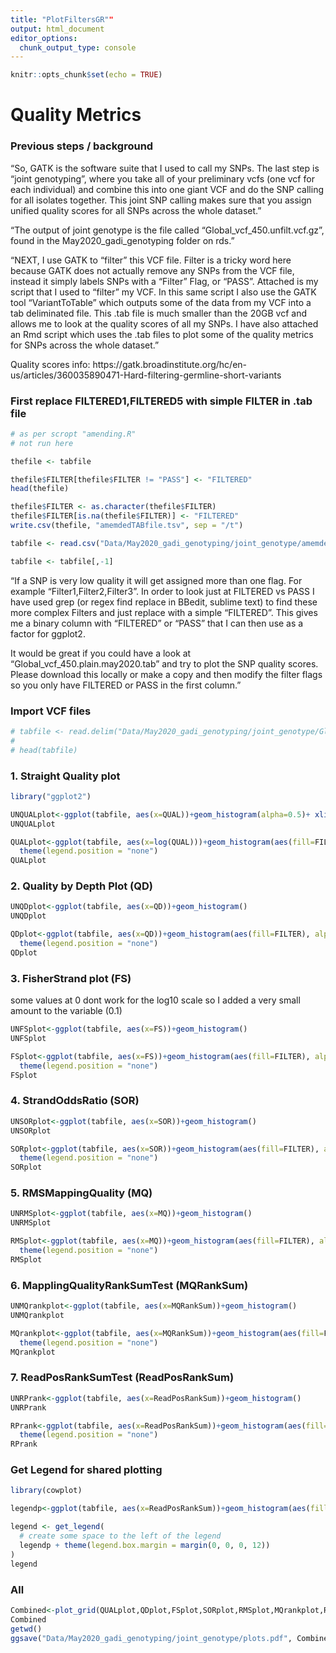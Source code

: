 ```yaml
---
title: "PlotFiltersGR""
output: html_document
editor_options: 
  chunk_output_type: console
---
```


```r
knitr::opts_chunk$set(echo = TRUE)
```

# Quality Metrics

### Previous steps / background
"So, GATK is the software suite that I used to call my SNPs. The last step is “joint genotyping”, where you take all of your preliminary vcfs (one vcf for each individual) and combine this into one giant VCF and do the SNP calling for all isolates together. This joint SNP calling makes sure that you assign unified quality scores for all SNPs across the whole dataset." 

"The output of joint genotype is the file called “Global_vcf_450.unfilt.vcf.gz”, found in the May2020_gadi_genotyping folder on rds."

"NEXT, I use GATK to “filter” this VCF file. Filter is a tricky word here because GATK does not actually remove any SNPs from the VCF file, instead it simply labels SNPs with a “Filter” Flag, or “PASS”. Attached is my script that I used to “filter” my VCF. In this same script I also use the GATK tool “VariantToTable” which outputs some of the data from my VCF into a tab deliminated file. This .tab file is much smaller than the 20GB vcf and allows me to look at the quality scores of all my SNPs. I have also attached an Rmd script which uses the .tab files to plot some of the quality metrics for SNPs across the whole dataset."

Quality scores info: https://gatk.broadinstitute.org/hc/en-us/articles/360035890471-Hard-filtering-germline-short-variants

### First replace FILTERED1,FILTERED5 with simple FILTER in .tab file

```r
# as per scropt "amending.R"
# not run here

thefile <- tabfile

thefile$FILTER[thefile$FILTER != "PASS"] <- "FILTERED" 
head(thefile)

thefile$FILTER <- as.character(thefile$FILTER)
thefile$FILTER[is.na(thefile$FILTER)] <- "FILTERED"
write.csv(thefile, "amemdedTABfile.tsv", sep = "/t")
```


```r
tabfile <- read.csv("Data/May2020_gadi_genotyping/joint_genotype/amemdedTABfile.tsv", header = T, stringsAsFactors = T)

tabfile <- tabfile[,-1]
```

"If a SNP is very low quality it will get assigned more than one flag. For example “Filter1,Filter2,Filter3”. In order to look just at FILTERED vs PASS I have used grep (or regex find replace in BBedit, sublime text) to find these more complex Filters and just replace with a simple “FILTERED”. This gives me a binary column with “FILTERED” or “PASS” that I can then use as a factor for ggplot2.

It would be great if you could have a look at “Global_vcf_450.plain.may2020.tab” and try to plot the SNP quality scores. Please download this locally or make a copy and then modify the filter flags so you only have FILTERED or PASS in the first column."



### Import VCF files
```r
# tabfile <- read.delim("Data/May2020_gadi_genotyping/joint_genotype/Global_vcf_450.plain.may2020.tab", header = T, stringsAsFactors = T)
# 
# head(tabfile)
```


### 1. Straight Quality plot
```r
library("ggplot2")
```

```r
UNQUALplot<-ggplot(tabfile, aes(x=QUAL))+geom_histogram(alpha=0.5)+ xlim(0,2000)
UNQUALplot

QUALplot<-ggplot(tabfile, aes(x=log(QUAL)))+geom_histogram(aes(fill=FILTER), alpha=0.5)+
  theme(legend.position = "none")
QUALplot

```


### 2. Quality by Depth Plot (QD)
```r
UNQDplot<-ggplot(tabfile, aes(x=QD))+geom_histogram()
UNQDplot

QDplot<-ggplot(tabfile, aes(x=QD))+geom_histogram(aes(fill=FILTER), alpha=0.5)+
  theme(legend.position = "none")
QDplot

```

### 3. FisherStrand plot (FS)
some values at 0 dont work for the log10 scale so I added a very small amount to the variable (0.1)
```r
UNFSplot<-ggplot(tabfile, aes(x=FS))+geom_histogram()
UNFSplot

FSplot<-ggplot(tabfile, aes(x=FS))+geom_histogram(aes(fill=FILTER), alpha=0.5)+xlim(-1,25)+
  theme(legend.position = "none")
FSplot


```

### 4. StrandOddsRatio (SOR)
```r
UNSORplot<-ggplot(tabfile, aes(x=SOR))+geom_histogram()
UNSORplot

SORplot<-ggplot(tabfile, aes(x=SOR))+geom_histogram(aes(fill=FILTER), alpha=0.5)+
  theme(legend.position = "none")
SORplot

```

### 5. RMSMappingQuality (MQ)
```r
UNRMSplot<-ggplot(tabfile, aes(x=MQ))+geom_histogram()
UNRMSplot

RMSplot<-ggplot(tabfile, aes(x=MQ))+geom_histogram(aes(fill=FILTER), alpha=0.5)+
  theme(legend.position = "none")
RMSplot

```

### 6. MapplingQualityRankSumTest (MQRankSum)
```r
UNMQrankplot<-ggplot(tabfile, aes(x=MQRankSum))+geom_histogram()
UNMQrankplot

MQrankplot<-ggplot(tabfile, aes(x=MQRankSum))+geom_histogram(aes(fill=FILTER), alpha=0.5)+
  theme(legend.position = "none")
MQrankplot

```
### 7. ReadPosRankSumTest (ReadPosRankSum)
```r
UNRPrank<-ggplot(tabfile, aes(x=ReadPosRankSum))+geom_histogram()
UNRPrank

RPrank<-ggplot(tabfile, aes(x=ReadPosRankSum))+geom_histogram(aes(fill=FILTER), alpha=0.5)+
  theme(legend.position = "none")
RPrank

```

### Get Legend for shared plotting
```r
library(cowplot)
```

```r
legendp<-ggplot(tabfile, aes(x=ReadPosRankSum))+geom_histogram(aes(fill=FILTER), alpha=0.5)

legend <- get_legend(
  # create some space to the left of the legend
  legendp + theme(legend.box.margin = margin(0, 0, 0, 12))
)
legend
```

### All 
```r


Combined<-plot_grid(QUALplot,QDplot,FSplot,SORplot,RMSplot,MQrankplot,RPrank, align="v", ncol = 2, axis="lrtb") 
Combined
getwd()
ggsave("Data/May2020_gadi_genotyping/joint_genotype/plots.pdf", Combined, width = 24, height =32, units=c("cm"),dpi=300)


```

